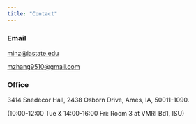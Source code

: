 ```yaml
---
title: "Contact"
---
```


### Email

[minz@iastate.edu](minz@iastate.edu)

[mzhang9510@gmail.com]([mzhang9510@gmail.com])

### Office

3414 Snedecor Hall, 2438 Osborn Drive, Ames, IA, 50011-1090.

(10:00-12:00 Tue & 14:00-16:00 Fri: Room 3 at VMRI Bd1, ISU)